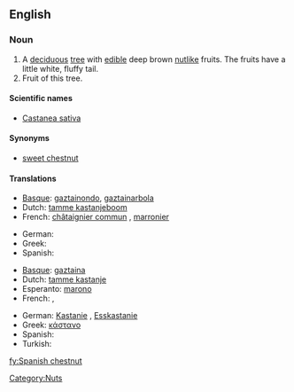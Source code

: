 ==English==
{{wikipedia}}

===Noun===
{{en-noun|sg=[[Spanish]] [[chestnut]]}}

# A [[deciduous]] [[tree]] with [[edible]] deep brown [[nut]]like fruits. The fruits have a little white, fluffy tail.
# Fruit of this tree.

====Scientific names====
* [[Castanea sativa]]

====Synonyms====
* [[sweet chestnut]]

====Translations====
{{trans-top|tree}}
* [[Basque]]: [[gaztainondo]], [[gaztainarbola]]
* Dutch: [[tamme kastanjeboom]]
* French: [[châtaignier commun]] {{m}}, [[marronier]] {{m}}
{{trans-mid}}
* German: {{t+|de|Kastanienbaum|m}}
* Greek: {{t+|el|καστανιά|f}}
* Spanish: {{t+|es|castaño|m}}
{{trans-bottom}}

{{trans-top|fruit}}
* [[Basque]]: [[gaztaina]]
* Dutch: [[tamme kastanje]] {{m}}
* Esperanto: [[marono]]
* French: {{t+|fr|châtain|m}}, {{t+|fr|marron|m}}
{{trans-mid}}
* German: [[Kastanie]] {{f}}, [[Esskastanie]] {{f}}
* Greek: [[κάστανο]] {{n}}
* Spanish: {{t+|es|castaña|f}}
* Turkish: {{t+|tr|kestane}}
{{trans-bottom}}

[[Category:Nuts]]

[[fy:Spanish chestnut]]